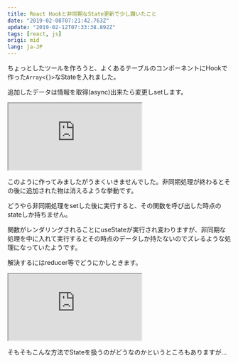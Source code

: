 ```yaml
---
title: React Hookと非同期なState更新で少し躓いたこと
date: "2019-02-08T07:21:42.763Z"
update: "2019-02-12T07:33:38.892Z"
tags: [react, js]
origi: mid
lang: ja-JP
---
```


ちょっとしたツールを作ろうと、よくあるテーブルのコンポーネントにHookで作った`Array<{}>`なStateを入れました。

追加したデータは情報を取得(async)出来たら変更しsetします。

<iframe src="https://codesandbox.io/embed/jk0l16nzw" sandbox="allow-modals allow-forms allow-popups allow-scripts allow-same-origin"></iframe>

このように作ってみましたがうまくいきませんでした。非同期処理が終わるとその後に追加された物は消えるような挙動です。

どうやら非同期処理をsetした後に実行すると、その関数を呼び出した時点のstateしか持ちません。

関数がレンダリングされることにuseStateが実行され変わりますが、非同期な処理を中に入れて実行するとその時点のデータしか持たないのでズレるような処理になっていたようです。

解決するにはreducer等でどうにかしときます。

<iframe src="https://codesandbox.io/embed/84l7nkmx9" sandbox="allow-modals allow-forms allow-popups allow-scripts allow-same-origin"></iframe>

そもそもこんな方法でStateを扱うのがどうなのかというところもありますが…
